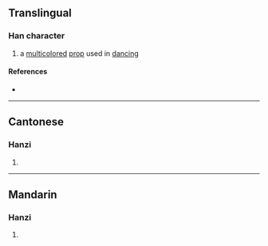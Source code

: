 {{character info/new}}
==Translingual==

===Han character===
{{Han char|rn=50|rad=巾|as=05|sn=8|four=43247|canj=LBIKE,LBIKK|ids=⿰巾犮}}

# a [[multicolored]] [[prop]] used in [[dancing]]

====References====
* {{Han ref|kx=0330.020|dkj=08850|dj=0635.210|hdz=10733.040|uh=5E17|ud=24087|bh=CC6D|bd=52333}}

----

==Cantonese==

===Hanzi===
{{yue-hanzi|jyut=[[fat1]]|y=fat1}}

# {{rfdef|yue|sort=巾05}}

----

==Mandarin==

===Hanzi===
{{cmn-hanzi|pin=[[bō]] ([[bo1]]), [[fú]] ([[fu2]])|wg=po<sup>1</sup>, fu<sup>2</sup>}}

# {{rfdef|cmn|sort=巾05}}